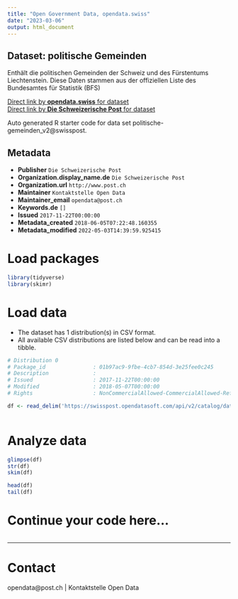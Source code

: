 ```yaml
---
title: "Open Government Data, opendata.swiss"
date: "2023-03-06"
output: html_document
---
```


## Dataset: politische Gemeinden

Enthält die politischen Gemeinden der Schweiz und des Fürstentums Liechtenstein. Diese Daten stammen aus der offiziellen Liste des Bundesamtes für Statistik (BFS)

[Direct link by **opendata.swiss** for dataset](https://opendata.swiss/de/dataset/politische-gemeinden)<br>
[Direct link by **Die Schweizerische Post** for dataset](https://swisspost.opendatasoft.com/explore/dataset/politische-gemeinden_v2)

Auto generated R starter code for data set politische-gemeinden_v2@swisspost.

## Metadata

- **Publisher** `Die Schweizerische Post`
- **Organization.display_name.de** `Die Schweizerische Post`
- **Organization.url** `http://www.post.ch`
- **Maintainer** `Kontaktstelle Open Data`
- **Maintainer_email** `opendata@post.ch`
- **Keywords.de** `[]`
- **Issued** `2017-11-22T00:00:00`
- **Metadata_created** `2018-06-05T07:22:48.160355`
- **Metadata_modified** `2022-05-03T14:39:59.925415`


# Load packages

```r

library(tidyverse)
library(skimr)

```

# Load data

-   The dataset has 1 distribution(s) in CSV format.
-   All available CSV distributions are listed below and can be read into a tibble.

```r

# Distribution 0
# Package_id               : 01b97ac9-9fbe-4cb7-854d-3e25fee0c245
# Description              : 
# Issued                   : 2017-11-22T00:00:00
# Modified                 : 2018-05-07T00:00:00
# Rights                   : NonCommercialAllowed-CommercialAllowed-ReferenceRequired

df <- read_delim('https://swisspost.opendatasoft.com/api/v2/catalog/datasets/politische-gemeinden_v2/exports/csv')



```

# Analyze data

```r

glimpse(df)
str(df)
skim(df)

head(df)
tail(df)

```

# Continue your code here...

```r

```

------------------------------------------------------------------------

# Contact

opendata@post.ch | Kontaktstelle Open Data
